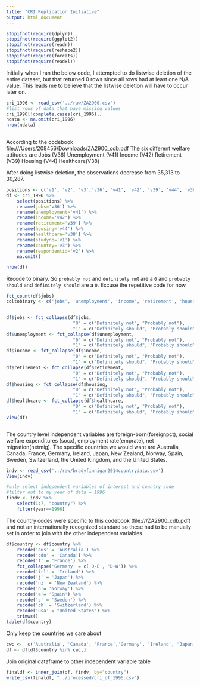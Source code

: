 ```yaml
---
title: "CRI Replication Initiative"
output: html_document
---
```


```r
stopifnot(require(dplyr))
stopifnot(require(ggplot2))
stopifnot(require(readr))
stopifnot(require(reshape2))
stopifnot(require(forcats))
stopifnot(require(readxl))
```
Initially when I ran the below code, I attempted to do listwise deletion of the entire 
dataset, but that returned 0 rows since all rows had at least one N/A value. This leads
me to believe that the listwise deletion will have to occur later on.

```r
cri_1996 <- read_csv('../raw/ZA2900.csv')
#list rows of data that have missing values
cri_1996[!complete.cases(cri_1996),]
ndata <- na.omit(cri_1996)
nrow(ndata)
         
```

According to the codebook file:///Users/208456/Downloads/ZA2900_cdb.pdf
The six different welfare attitudes are
Jobs (V36)
Unemployment (V41)
Income (V42)
Retirement (V39)
Housing (V44)
Healthcare(V38)

After doing listwise deletion, the observations decrease from 35,313 to 30,287. 
```r
positions <- c('v1', 'v2', 'v3','v36', 'v41', 'v42', 'v39', 'v44', 'v38')
df <- cri_1996 %>% 
    select(positions) %>% 
    rename(jobs='v36') %>% 
    rename(unemployment='v41') %>% 
    rename(income='v42') %>% 
    rename(retirement='v39') %>% 
    rename(housing='v44') %>% 
    rename(healthcare='v38') %>% 
    rename(studyno='v1') %>% 
    rename(country='v3') %>% 
    rename(respondentid='v2') %>% 
    na.omit()

nrow(df)
```

Recode to binary. So `probably not` and `definitely no`t are a `0` and `probably should` and `definitely should` are a `0`. Excuse the repetitive code for now
```r
fct_count(df$jobs)
coltobinary <- c('jobs', 'unemployment', 'income', 'retirement', 'housing', 'healthcare')


df$jobs <- fct_collapse(df$jobs,
                         "0" = c("Definitely not", "Probably not"),
                         "1" = c("Definitely should", "Probably should"))
df$unemployment <- fct_collapse(df$unemployment,
                         "0" = c("Definitely not", "Probably not"),
                         "1" = c("Definitely should", "Probably should"))
df$income <- fct_collapse(df$income,
                         "0" = c("Definitely not", "Probably not"),
                         "1" = c("Definitely should", "Probably should"))
df$retirement <- fct_collapse(df$retirement,
                         "0" = c("Definitely not", "Probably not"),
                         "1" = c("Definitely should", "Probably should"))
df$housing <- fct_collapse(df$housing,
                         "0" = c("Definitely not", "Probably not"),
                         "1" = c("Definitely should", "Probably should"))
df$healthcare <- fct_collapse(df$healthcare,
                         "0" = c("Definitely not", "Probably not"),
                         "1" = c("Definitely should", "Probably should"))
View(df)



```

The country level independent variables are foreign-born(foreignpct), social welfare expenditures (socx), employment rate(emprate), net migration(netmig).
The specific countries we would want are Australia, Canada, France, Germany, Ireland, Japan, New Zealand, Norway, Spain, Sweden, Switzerland, the United Kingdom, and the United States.
```r
indv <- read_csv('../raw/bradyfinnigan2014countrydata.csv')
View(indv)

#only select independent variables of interest and country code
#filter out to my year of data = 1996
findv <- indv %>% 
    select(1:7, "country") %>% 
    filter(year==1996)
```
The country codes were specific to this codebook (file:///ZA2900_cdb.pdf) and not an internationally recognized standard so these had to be manually set in order to join with the other independent variables.
```r

df$country <- df$country %>% 
    recode('aus' = 'Australia') %>% 
    recode('cdn' = 'Canada') %>% 
    recode('f' = 'France') %>% 
    fct_collapse('Germany' = c('D-E', 'D-W')) %>% 
    recode('irl' = 'Ireland') %>% 
    recode('j' = 'Japan') %>% 
    recode('nz' = 'New Zealand') %>% 
    recode('n'= 'Norway') %>% 
    recode('e'= 'Spain') %>% 
    recode('s' = 'Sweden') %>% 
    recode('ch' = 'Switzerland') %>% 
    recode('usa' = "United States") %>% 
    trimws()
table(df$country)

```

Only keep the countries we care about
```r
cwc <-  c('Australia', 'Canada', 'France','Germany', 'Ireland', 'Japan', 'New Zealand', 'Norway', 'Spain', 'Sweden', 'Switzerland', 'United States')
df <- df[df$country %in% cwc,]

```
Join original dataframe to other independent variable table
```r
finaldf <- inner_join(df, findv, by="country")
write_csv(finaldf, "../processed/cri_df_1996.csv")
```

